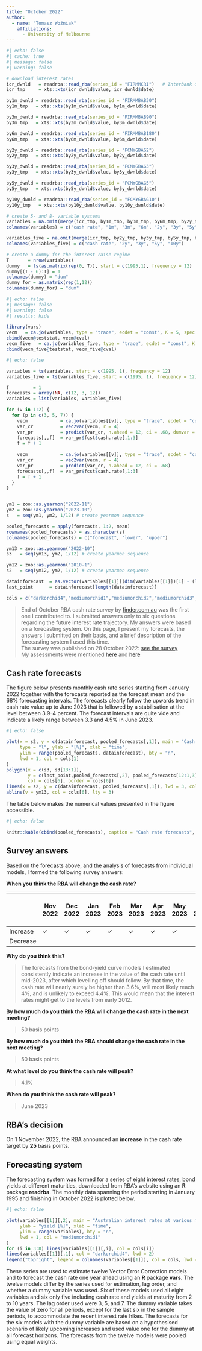```yaml
---
title: "October 2022"
author: 
  - name: "Tomasz Woźniak"
    affiliations:
      - University of Melbourne
---
```



```r
#| echo: false
#| cache: true
#| message: false
#| warning: false

# download interest rates
icr_dwnld   = readrba::read_rba(series_id = "FIRMMCRI")   # Interbank Overnight Cash Rate 1976 05
icr_tmp     = xts::xts(icr_dwnld$value, icr_dwnld$date)

by1m_dwnld = readrba::read_rba(series_id = "FIRMMBAB30")
by1m_tmp   = xts::xts(by1m_dwnld$value, by1m_dwnld$date)

by3m_dwnld = readrba::read_rba(series_id = "FIRMMBAB90")
by3m_tmp   = xts::xts(by3m_dwnld$value, by3m_dwnld$date)

by6m_dwnld = readrba::read_rba(series_id = "FIRMMBAB180")
by6m_tmp   = xts::xts(by6m_dwnld$value, by6m_dwnld$date)

by2y_dwnld = readrba::read_rba(series_id = "FCMYGBAG2")
by2y_tmp   = xts::xts(by2y_dwnld$value, by2y_dwnld$date)

by3y_dwnld = readrba::read_rba(series_id = "FCMYGBAG3")
by3y_tmp   = xts::xts(by3y_dwnld$value, by3y_dwnld$date)

by5y_dwnld = readrba::read_rba(series_id = "FCMYGBAG5")
by5y_tmp   = xts::xts(by5y_dwnld$value, by5y_dwnld$date)

by10y_dwnld = readrba::read_rba(series_id = "FCMYGBAG10")
by10y_tmp   = xts::xts(by10y_dwnld$value, by10y_dwnld$date)

# create 5- and 8- variable systems
variables = na.omit(merge(icr_tmp, by1m_tmp, by3m_tmp, by6m_tmp, by2y_tmp, by3y_tmp, by5y_tmp, by10y_tmp))
colnames(variables) = c("cash rate", "1m", "3m", "6m", "2y", "3y", "5y", "10y")

variables_five = na.omit(merge(icr_tmp, by2y_tmp, by3y_tmp, by5y_tmp, by10y_tmp))
colnames(variables_five) = c("cash rate", "2y", "3y", "5y", "10y")

# create a dummy for the interest raise regime
T       = nrow(variables)
dummy   = ts(as.matrix(rep(0, T)), start = c(1995,1), frequency = 12)
dummy[(T - 6):T] = 1
colnames(dummy) = "dum"
dummy_for = as.matrix(rep(1,12))
colnames(dummy_for) = "dum"
```

```r
#| echo: false
#| message: false
#| warning: false
#| results: hide

library(vars)
vecm   = ca.jo(variables, type = "trace", ecdet = "const", K = 5, spec = "transitory")
cbind(vecm@teststat, vecm@cval)
vecm_five   = ca.jo(variables_five, type = "trace", ecdet = "const", K = 5, spec = "transitory")
cbind(vecm_five@teststat, vecm_five@cval)
```

```r
#| echo: false

variables = ts(variables, start = c(1995, 1), frequency = 12)
variables_five = ts(variables_five, start = c(1995, 1), frequency = 12)

f         = 1
forecasts = array(NA, c(12, 3, 12))
variables = list(variables, variables_five)

for (v in 1:2) {
  for (p in c(3, 5, 7)) {
    vecm            = ca.jo(variables[[v]], type = "trace", ecdet = "const", K = p, spec = "transitory", dumvar = dummy)
    var_cr          = vec2var(vecm, r = 4)
    var_pr          = predict(var_cr, n.ahead = 12, ci = .68, dumvar = dummy_for)
    forecasts[,,f]  = var_pr$fcst$cash.rate[,1:3]
    f = f + 1
    
    vecm            = ca.jo(variables[[v]], type = "trace", ecdet = "const", K = p, spec = "transitory")
    var_cr          = vec2var(vecm, r = 4)
    var_pr          = predict(var_cr, n.ahead = 12, ci = .68)
    forecasts[,,f]  = var_pr$fcst$cash.rate[,1:3]
    f = f + 1
  }
}


ym1 = zoo::as.yearmon("2022-11")
ym2 = zoo::as.yearmon("2023-10")
s   = seq(ym1, ym2, 1/12) # create yearmon sequence

pooled_forecasts = apply(forecasts, 1:2, mean)
rownames(pooled_forecasts) = as.character(s)
colnames(pooled_forecasts) = c("forecast", "lower", "upper")

ym13 = zoo::as.yearmon("2022-10")
s3   = seq(ym13, ym2, 1/12) # create yearmon sequence

ym12 = zoo::as.yearmon("2010-1")
s2   = seq(ym12, ym2, 1/12) # create yearmon sequence

datainforecast  = as.vector(variables[[1]][(dim(variables[[1]])[1] - (length(s2) - 12 - 1)):dim(variables[[1]])[1], 1])
last_point      = datainforecast[length(datainforecast)]

cols = c("darkorchid4","mediumorchid1","mediumorchid2","mediumorchid3","hotpink1","hotpink2","hotpink3","hotpink4")

```

> End of October RBA cash rate survey by [finder.com.au](https://www.finder.com.au/rba-cash-rate) was the first one I contributed to. I submitted answers only to six questions regarding the future interest rate trajectory. My answers were based on a forecasting system. On this page, I present my forecasts, the answers I submitted on their basis, and a brief description of the forecasting system I used this time.\
> The survey was published on 28 October 2022: [see the survey](https://www.finder.com.au/rba-survey-28-october-2022)\
> My assessments were mentioned [here](https://www.news.com.au/finance/economy/interest-rates/bitter-pill-to-swallow-experts-grim-4-interest-rate-warning/news-story/8d95ff725a45b705649c4c2dca88589f) and [here](https://www.news.com.au/finance/economy/interest-rates/too-much-rba-tipped-to-confirm-seventh-consecutive-rate-rise-as-mortgage-cliff-looms/news-story/8f9c421356f5a9f8c703ebc61810ebb7)

## Cash rate forecasts

The figure below presents monthly cash rate series starting from January 2022 together with the forecasts reported as the forecast mean and the 68% forecasting intervals. The forecasts clearly follow the upwards trend in cash rate value up to June 2023 that is followed by a stabilisation at the level between 3.9-4 percent. The forecast intervals are quite vide and indicate a likely range between 3.3 and 4.5% in June 2023.

```r
#| echo: false

plot(x = s2, y = c(datainforecast, pooled_forecasts[,1]), main = "Cash rate forecast",
     type = "l", ylab = "[%]", xlab = "time",
     ylim = range(pooled_forecasts, datainforecast), bty = "n",
     lwd = 1, col = cols[1]
)
polygon(x = c(s3, s3[13:1]), 
        y = c(last_point,pooled_forecasts[,2], pooled_forecasts[12:1,3], last_point),
        col = cols[6], border = cols[6])
lines(x = s2, y = c(datainforecast, pooled_forecasts[,1]), lwd = 3, col = cols[1])
abline(v = ym13, col = cols[6], lty = 3)

```

The table below makes the numerical values presented in the figure accessible.

```r
#| echo: false

knitr::kable(cbind(pooled_forecasts), caption = "Cash rate forecasts", digits = 2)
```

## Survey answers

Based on the forecasts above, and the analysis of forecasts from individual models, I formed the following survey answers:

**When you think the RBA will change the cash rate?**

|          | Nov 2022 | Dec 2022 | Jan 2023 | Feb 2023 | Mar 2023 | Apr 2023 | May 2023 | Jun 2023 | Jul 2023 | Aug 2023 | Sep 2023 | Oct 2023 or later |
|----------|----------|----------|----------|----------|----------|----------|----------|----------|----------|----------|----------|-------------------|
| Increase | ✓        | ✓        | ✓        | ✓        | ✓        | ✓        | ✓        |          |          |          |          |                   |
| Decrease |          |          |          |          |          |          |          |          |          |          |          |                   |

**Why do you think this?**

> The forecasts from the bond-yield curve models I estimated consistently indicate an increase in the value of the cash rate until mid-2023, after which levelling off should follow. By that time, the cash rate will nearly surely be higher than 3.6%, will most likely reach 4%, and is unlikely to exceed 4.4%. This would mean that the interest rates might get to the levels from early 2012.

**By how much do you think the RBA will change the cash rate in the next meeting?**

> 50 basis points

**By how much do you think the RBA should change the cash rate in the next meeting?**

> 50 basis points

**At what level do you think the cash rate will peak?**

> 4.1%

**When do you think the cash rate will peak?**

> June 2023

## RBA's decision

On 1 November 2022, the RBA announced an **increase** in the cash rate target by **25** basis points.


## Forecasting system

The forecasting system was formed for a series of eight interest rates, bond yields at different maturities, downloaded from RBA's website using an **R** package **readrba**. The monthly data spanning the period starting in January 1995 and finishing in October 2022 is plotted below.

```r
#| echo: false

plot(variables[[1]][,2], main = "Australian interest rates at various maturities",
     ylab = "yield [%]", xlab = "time",
     ylim = range(variables), bty = "n",
     lwd = 1, col = "mediumorchid1"
)
for (i in 3:8) lines(variables[[1]][,i], col = cols[i])
lines(variables[[1]][,1], col = "darkorchid4", lwd = 2)
legend("topright", legend = colnames(variables[[1]]), col = cols, lwd = c(2, rep(1, 7)), bty = "n")
```

These series are used to estimate twelve Vector Error Correction models and to forecast the cash rate one year ahead using an **R** package **vars**. The twelve models differ by the series used for estimation, lag order, and whether a dummy variable was used. Six of these models used all eight variables and six only five including cash rate and yields at maturity from 2 to 10 years. The lag order used were 3, 5, and 7. The dummy variable takes the value of zero for all periods, except for the last six in the sample periods, to accommodate the recent interest rate hikes. The forecasts for the six models with the dummy variable are based on a hypothesised scenario of likely upcoming increases and used value one for the dummy at all forecast horizons. The forecasts from the twelve models were pooled using equal weights.